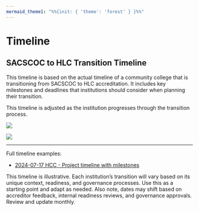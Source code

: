 ```yaml
---
mermaid_theme1: "%%{init: { 'theme': 'forest' } }%%"
---
```

# Timeline

## SACSCOC to HLC Transition Timeline 

This timeline is based on the actual timeline of a community college that is transitioning from SACSCOC to HLC accreditation. It includes key milestones and deadlines that institutions should consider when planning their transition. 

This timeline is adjusted as the institution progresses through the transition process.

![](images/generic-cc-project-timeline.png)

![](images/generic-cc-project-milestones.png)

---

Full timeline examples:

- [2024-07-17 HCC - Project timeline with milestones](documents/2024-07-17 HCC - Project timeline with milestones HLC.pdf)

::: {.callout-note title="Important Timeline Note"}
This timeline is illustrative. Each institution's transition will vary based on its unique context, readiness, and governance processes. Use this as a starting point and adapt as needed. Also note, dates may shift based on accreditor feedback, internal readiness reviews, and governance approvals. Review and update monthly.
:::
